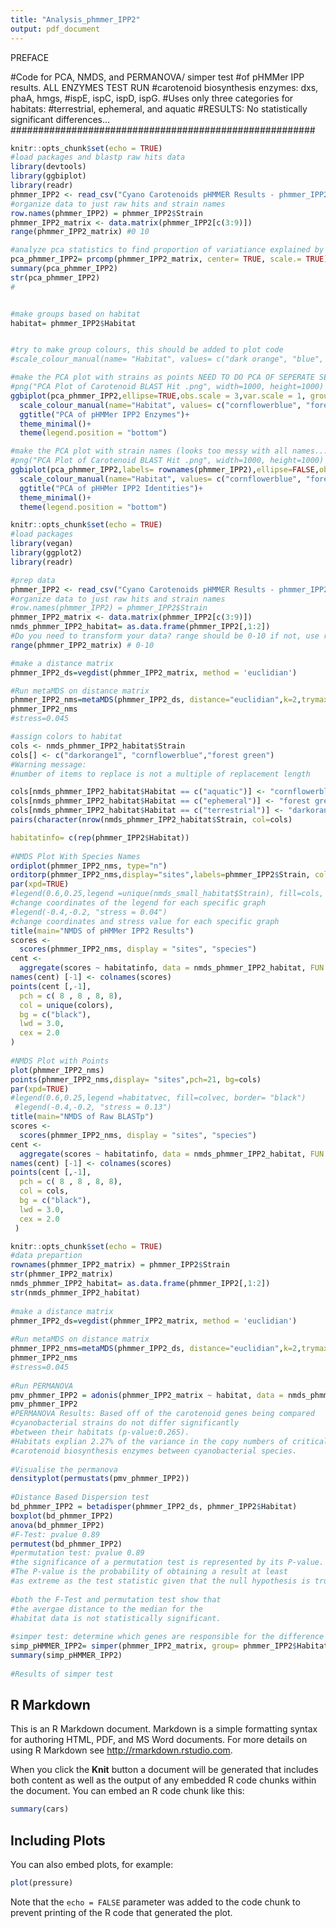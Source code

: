 ```yaml
---
title: "Analysis_phmmer_IPP2"
output: pdf_document
---
```


#################### PREFACE ##########################
#Code for PCA, NMDS, and PERMANOVA/ simper test 
#of pHMMer IPP results. ALL ENZYMES TEST RUN 
#carotenoid biosynthesis enzymes: dxs, phaA, hmgs, 
#ispE, ispC, ispD, ispG.
#Uses only three categories for habitats: 
#terrestrial, ephemeral, and aquatic 
#RESULTS: No statistically significant differences...  
#######################################################

```r
knitr::opts_chunk$set(echo = TRUE)
#load packages and blastp raw hits data 
library(devtools)
library(ggbiplot)
library(readr)
phmmer_IPP2 <- read_csv("Cyano Carotenoids pHMMER Results - phmmer_IPP2.csv")
#organize data to just raw hits and strain names 
row.names(phmmer_IPP2) = phmmer_IPP2$Strain
phmmer_IPP2_matrix <- data.matrix(phmmer_IPP2[c(3:9)])
range(phmmer_IPP2_matrix) #0 10

#analyze pca statistics to find proportion of variatiance explained by each gene 
pca_phmmer_IPP2= prcomp(phmmer_IPP2_matrix, center= TRUE, scale.= TRUE)
summary(pca_phmmer_IPP2)
str(pca_phmmer_IPP2)
#


#make groups based on habitat
habitat= phmmer_IPP2$Habitat


#try to make group colours, this should be added to plot code 
#scale_colour_manual(name= "Habitat", values= c("dark orange", "blue", "pink", "red", "dark blue", "forest green", "dark yellow", "red", "black"))

#make the PCA plot with strains as points NEED TO DO PCA OF SEPERATE SETS OF GENES 
#png("PCA Plot of Carotenoid BLAST Hit .png", width=1000, height=1000)
ggbiplot(pca_phmmer_IPP2,ellipse=TRUE,obs.scale = 3,var.scale = 1, groups=habitat) +
  scale_colour_manual(name="Habitat", values= c("cornflowerblue", "forest green", "darkorange1"))+
  ggtitle("PCA of pHMMer IPP2 Enzymes")+
  theme_minimal()+
  theme(legend.position = "bottom")

#make the PCA plot with strain names (looks too messy with all names...)
#png("PCA Plot of Carotenoid BLAST Hit .png", width=1000, height=1000)
ggbiplot(pca_phmmer_IPP2,labels= rownames(phmmer_IPP2),ellipse=FALSE,obs.scale = 3,var.scale = 1, groups=habitat) +
  scale_colour_manual(name="Habitat", values= c("cornflowerblue", "forest green", "darkorange1"))+
  ggtitle("PCA of pHHMer IPP2 Identities")+
  theme_minimal()+
  theme(legend.position = "bottom")
```

```r
knitr::opts_chunk$set(echo = TRUE)
#load packages 
library(vegan)
library(ggplot2)
library(readr)

#prep data
phmmer_IPP2 <- read_csv("Cyano Carotenoids pHMMER Results - phmmer_IPP2.csv")
#organize data to just raw hits and strain names 
#row.names(phmmer_IPP2) = phmmer_IPP2$Strain
phmmer_IPP2_matrix <- data.matrix(phmmer_IPP2[c(3:9)])
nmds_phmmer_IPP2_habitat= as.data.frame(phmmer_IPP2[,1:2])
#Do you need to transform your data? range should be 0-10 if not, use root function
range(phmmer_IPP2_matrix) # 0-10

#make a distance matrix
phmmer_IPP2_ds=vegdist(phmmer_IPP2_matrix, method = 'euclidian')

#Run metaMDS on distance matrix
phmmer_IPP2_nms=metaMDS(phmmer_IPP2_ds, distance="euclidian",k=2,trymax=500)
phmmer_IPP2_nms
#stress=0.045

#assign colors to habitat
cols <- nmds_phmmer_IPP2_habitat$Strain
cols[] <- c("darkorange1", "cornflowerblue","forest green")
#Warning message:
#number of items to replace is not a multiple of replacement length

cols[nmds_phmmer_IPP2_habitat$Habitat == c("aquatic")] <- "cornflowerblue"
cols[nmds_phmmer_IPP2_habitat$Habitat == c("ephemeral")] <- "forest green"
cols[nmds_phmmer_IPP2_habitat$Habitat == c("terrestrial")] <- "darkorange1"
pairs(character(nrow(nmds_phmmer_IPP2_habitat$Strain, col=cols)

habitatinfo= c(rep(phmmer_IPP2$Habitat))
                
#NMDS Plot With Species Names 
ordiplot(phmmer_IPP2_nms, type="n")
orditorp(phmmer_IPP2_nms,display="sites",labels=phmmer_IPP2$Strain, col=cols ,air=0.00025)
par(xpd=TRUE)
#legend(0.6,0.25,legend =unique(nmds_small_habitat$Strain), fill=cols, border= "black")
#change coordinates of the legend for each specific graph
#legend(-0.4,-0.2, "stress = 0.04") 
#change coordinates and stress value for each specific graph
title(main="NMDS of pHMMer IPP2 Results")
scores <-
  scores(phmmer_IPP2_nms, display = "sites", "species")
cent <-
  aggregate(scores ~ habitatinfo, data = nmds_phmmer_IPP2_habitat, FUN = "mean")
names(cent) [-1] <- colnames(scores)
points(cent [,-1],
  pch = c( 8 , 8 , 8, 8),
  col = unique(colors),
  bg = c("black"),
  lwd = 3.0,
  cex = 2.0
)
                
#NMDS Plot with Points
plot(phmmer_IPP2_nms)
points(phmmer_IPP2_nms,display= "sites",pch=21, bg=cols) 
par(xpd=TRUE)
#legend(0.6,0.25,legend =habitatvec, fill=colvec, border= "black")
 #legend(-0.4,-0.2, "stress = 0.13") 
title(main="NMDS of Raw BLASTp")
scores <-
  scores(phmmer_IPP2_nms, display = "sites", "species")
cent <-
  aggregate(scores ~ habitatinfo, data = nmds_phmmer_IPP2_habitat, FUN = "mean")
names(cent) [-1] <- colnames(scores)
points(cent [,-1],
  pch = c( 8 , 8 , 8, 8),
  col = cols,
  bg = c("black"),
  lwd = 3.0,
  cex = 2.0
 )

```

```r
knitr::opts_chunk$set(echo = TRUE)
#data prepartion 
rownames(phmmer_IPP2_matrix) = phmmer_IPP2$Strain
str(phmmer_IPP2_matrix)
nmds_phmmer_IPP2_habitat= as.data.frame(phmmer_IPP2[,1:2])
str(nmds_phmmer_IPP2_habitat)
                
#make a distance matrix
phmmer_IPP2_ds=vegdist(phmmer_IPP2_matrix, method = 'euclidian')
                
#Run metaMDS on distance matrix
phmmer_IPP2_nms=metaMDS(phmmer_IPP2_ds, distance="euclidian",k=2,trymax=500)
phmmer_IPP2_nms
#stress=0.045
                
#Run PERMANOVA
pmv_phmmer_IPP2 = adonis(phmmer_IPP2_matrix ~ habitat, data = nmds_phmmer_IPP2_habitat, permutations = 999, method = 'euclidean')
pmv_phmmer_IPP2
#PERMANOVA Results: Based off of the carotenoid genes being compared
#cyanobacterial strains do not differ significantly 
#between their habitats (p-value:0.265).
#Habitats explian 2.27% of the variance in the copy numbers of critical 
#carotenoid biosynthesis enzymes between cyanobacterial species. 
                
#Visualise the permanova
densityplot(permustats(pmv_phmmer_IPP2))
                
#Distance Based Dispersion test 
bd_phmmer_IPP2 = betadisper(phmmer_IPP2_ds, phmmer_IPP2$Habitat)
boxplot(bd_phmmer_IPP2)
anova(bd_phmmer_IPP2) 
#F-Test: pvalue 0.89
permutest(bd_phmmer_IPP2)
#permutation test: pvalue 0.89
#the significance of a permutation test is represented by its P-value. 
#The P-value is the probability of obtaining a result at least 
#as extreme as the test statistic given that the null hypothesis is true. 
                
#both the F-Test and permutation test show that 
#the avergae distance to the median for the 
#habitat data is not statistically significant. 
                
#simper test: determine which genes are responsible for the difference between 2 compared habiatat groups 
simp_pHMMER_IPP2= simper(phmmer_IPP2_matrix, group= phmmer_IPP2$Habitat)
summary(simp_pHMMER_IPP2)
                
#Results of simper test
```

## R Markdown

This is an R Markdown document. Markdown is a simple formatting syntax for authoring HTML, PDF, and MS Word documents. For more details on using R Markdown see <http://rmarkdown.rstudio.com>.

When you click the **Knit** button a document will be generated that includes both content as well as the output of any embedded R code chunks within the document. You can embed an R code chunk like this:

```r
summary(cars)
```

## Including Plots

You can also embed plots, for example:

```r
plot(pressure)
```

Note that the `echo = FALSE` parameter was added to the code chunk to prevent printing of the R code that generated the plot.
